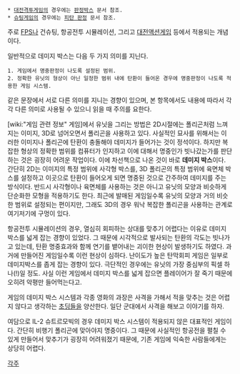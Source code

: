  * [[대전격투게임]]의 경우에는 [[판정박스]] 문서 참조.
 * [[슈팅게임]]의 경우에는 [[피탄 판정]] 문서 참조.

주로 [[FPS]]나 건슈팅, 항공전투 시뮬레이션, 그리고 [[대전액션게임]] 등에서 적용되는 개념이다.

일반적으로 데미지 박스는 다음 두 가지 의미를 지닌다.
 1. 게임에서 명중판정이 나도록 설정된 범위.
 2. 정확한 유닛의 형상이 아닌 일정한 범위 내에 탄환이 들어온 경우에 명중판정이 나도록 적용한 게임 시스템.

같은 문장에서 서로 다른 의미를 지니는 경향이 있으며, 본 항목에서도 내용에 따라서 각각 다른 의미로 사용될 수 있으니 읽을 때 주의를 요한다.

[wiki:"게임 관련 정보" 게임]에서 유닛을 그리는 방법은 2D시절에는 폴리곤처럼 느껴지는 이미지, 3D로 넘어오면서 폴리곤을 사용하고 있다. 사실적인 묘사를 위해서는 이러한 이미지나 폴리곤에 탄환이 충돌해야 데미지가 들어가는 것이 정석이다. 하지만 복잡한 형상의 정확한 범위를 컴퓨터가 인지하고 이에 대해서 명중인가 빗나갔는가를 판단하는 것은 굉장히 어려운 작업이다. 이에 차선책으로 나온 것이 바로 '''데미지 박스'''이다.
간단히 2D는 이미지의 특정 범위에 사각형 박스를, 3D 폴리곤의 특정 범위에 육면체 박스를 설정하고 이곳으로 탄환이 들어오게 되면 명중된 것으로 간주하여 데미지를 주는 방식이다. 반드시 사각형이나 육면체를 사용하는 것은 아니고 유닛의 모양과 비슷하게 단순화한 모형을 적용하기도 한다.
최근에 발매된 게임일수록 유닛의 모양과 거의 비슷한 범위로 설정되는 편이지만, 그래도 3D의 경우 워낙 복잡한 폴리곤을 사용하는 관계로 여기저기에 구멍이 있다.

항공전투 시뮬레이션의 경우, 열심히 회피하는 상대를 맞추기 어렵다는 이유로 데미지 박스를 넓게 잡는 경향이 있었다. 그 때문에 시각적으로 발사되는 탄환의 각도는 빗나가고 있는데, 탄환 명중효과와 함께 연기를 뱉어내는 괴이한 현상이 발생하기도 하였다. 과거에 만들어진 게임일수록 이런 현상이 심하다.
난이도가 높은 탄막회피 게임은 일부로 데미지박스를 좁게 잡는 경향이 있다. 극단적인 경우에는 유닛의 가장 중심부의 픽셀 하나(!)일 정도. 사실 이런 게임에서 데미지 박스를 넓게 잡으면 플레이어가 잘 죽기 때문에 오히려 악평만 들어먹는다고.

게임의 데미지 박스 시스템과 각종 영화의 과장은 사격을 가해서 적을 맞추는 것은 어렵지 않다고 생각하는 [[초딩]]들을 양산한다. 일단 군대에서 사격을 해보고 이야기를 하자.

여담으로 IL-2 슈트르모빅의 경우 데미지 박스 시스템이 적용되지 않은 대표적인 게임이다. 간단히 비행기 폴리곤에 맞아야지 명중이다. 그 때문에 사실적인 항공전을 펼칠 수 있게 만들어서 맞추기가 굉장히 어려워졌기 때문에, 기존 게임에 익숙한 사람들에게는 상당히 어렵다.


[[각주]]
